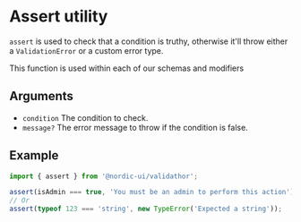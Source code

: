 # Assert utility

`assert` is used to check that a condition is truthy, otherwise it'll throw either a `ValidationError` or a custom error type.

This function is used within each of our schemas and modifiers

## Arguments

- `condition` The condition to check.
- `message?` The error message to throw if the condition is false.

## Example

```ts
import { assert } from '@nordic-ui/validathor';

assert(isAdmin === true, 'You must be an admin to perform this action');
// Or
assert(typeof 123 === 'string', new TypeError('Expected a string'));
```